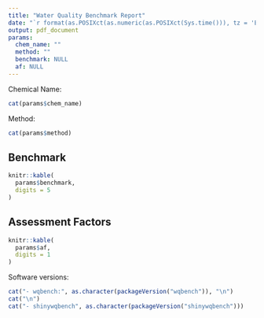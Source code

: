 ```yaml
---
title: "Water Quality Benchmark Report"
date: "`r format(as.POSIXct(as.numeric(as.POSIXct(Sys.time())), tz = 'Etc/GMT+8', origin = '1970-01-01'), '%B %d, %Y')`"
output: pdf_document
params:
  chem_name: ""
  method: ""
  benchmark: NULL
  af: NULL
---
```


Chemical Name: 
```r
cat(params$chem_name)
```

Method:
```r
cat(params$method)
```

## Benchmark

```r
knitr::kable(
  params$benchmark, 
  digits = 5
)
```

## Assessment Factors

```r
knitr::kable(
  params$af,
  digits = 1
)
```





Software versions:

```r
cat("- wqbench:", as.character(packageVersion("wqbench")), "\n")
cat("\n")
cat("- shinywqbench", as.character(packageVersion("shinywqbench")))
```

